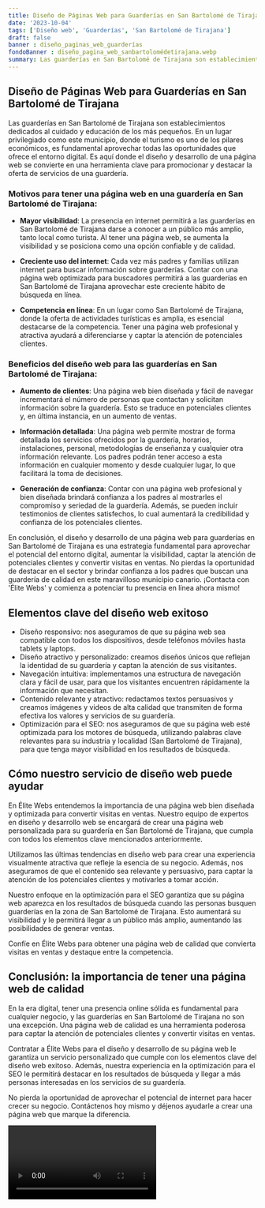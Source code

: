 ```yaml
---
title: Diseño de Páginas Web para Guarderías en San Bartolomé de Tirajana
date: '2023-10-04'
tags: ['Diseño web', 'Guarderías', 'San Bartolomé de Tirajana']
draft: false
banner : diseño_paginas_web_guarderías
fondoBanner : diseño_pagina_web_sanbartolomédetirajana.webp
summary: Las guarderías en San Bartolomé de Tirajana son establecimientos dedicados al cuidado y educación de los más pequeños. En un lugar privilegiado como este municipio, donde el turismo es uno de los pilares económicos, es fundamental aprovechar todas las oportunidades que ofrece el entorno digital. Es aquí donde el diseño y desarrollo de una página web se convierte en una herramienta clave para promocionar y destacar la oferta de servicios de una guardería.
---
```


## Diseño de Páginas Web para Guarderías en San Bartolomé de Tirajana

Las guarderías en San Bartolomé de Tirajana son establecimientos dedicados al cuidado y educación de los más pequeños. En un lugar privilegiado como este municipio, donde el turismo es uno de los pilares económicos, es fundamental aprovechar todas las oportunidades que ofrece el entorno digital. Es aquí donde el diseño y desarrollo de una página web se convierte en una herramienta clave para promocionar y destacar la oferta de servicios de una guardería.

### Motivos para tener una página web en una guardería en San Bartolomé de Tirajana:
- **Mayor visibilidad**: La presencia en internet permitirá a las guarderías en San Bartolomé de Tirajana darse a conocer a un público más amplio, tanto local como turista. Al tener una página web, se aumenta la visibilidad y se posiciona como una opción confiable y de calidad.

- **Creciente uso del internet**: Cada vez más padres y familias utilizan internet para buscar información sobre guarderías. Contar con una página web optimizada para buscadores permitirá a las guarderías en San Bartolomé de Tirajana aprovechar este creciente hábito de búsqueda en línea.

- **Competencia en línea**: En un lugar como San Bartolomé de Tirajana, donde la oferta de actividades turísticas es amplia, es esencial destacarse de la competencia. Tener una página web profesional y atractiva ayudará a diferenciarse y captar la atención de potenciales clientes.

### Beneficios del diseño web para las guarderías en San Bartolomé de Tirajana:
- **Aumento de clientes**: Una página web bien diseñada y fácil de navegar incrementará el número de personas que contactan y solicitan información sobre la guardería. Esto se traduce en potenciales clientes y, en última instancia, en un aumento de ventas.

- **Información detallada**: Una página web permite mostrar de forma detallada los servicios ofrecidos por la guardería, horarios, instalaciones, personal, metodologías de enseñanza y cualquier otra información relevante. Los padres podrán tener acceso a esta información en cualquier momento y desde cualquier lugar, lo que facilitará la toma de decisiones.

- **Generación de confianza**: Contar con una página web profesional y bien diseñada brindará confianza a los padres al mostrarles el compromiso y seriedad de la guardería. Además, se pueden incluir testimonios de clientes satisfechos, lo cual aumentará la credibilidad y confianza de los potenciales clientes.

En conclusión, el diseño y desarrollo de una página web para guarderías en San Bartolomé de Tirajana es una estrategia fundamental para aprovechar el potencial del entorno digital, aumentar la visibilidad, captar la atención de potenciales clientes y convertir visitas en ventas. No pierdas la oportunidad de destacar en el sector y brindar confianza a los padres que buscan una guardería de calidad en este maravilloso municipio canario. ¡Contacta con 'Élite Webs' y comienza a potenciar tu presencia en línea ahora mismo!

<GifSeo />

<Cta />

## Elementos clave del diseño web exitoso

- Diseño responsivo: nos aseguramos de que su página web sea compatible con todos los dispositivos, desde teléfonos móviles hasta tablets y laptops.
- Diseño atractivo y personalizado: creamos diseños únicos que reflejan la identidad de su guardería y captan la atención de sus visitantes.
- Navegación intuitiva: implementamos una estructura de navegación clara y fácil de usar, para que los visitantes encuentren rápidamente la información que necesitan.
- Contenido relevante y atractivo: redactamos textos persuasivos y creamos imágenes y videos de alta calidad que transmiten de forma efectiva los valores y servicios de su guardería.
- Optimización para el SEO: nos aseguramos de que su página web esté optimizada para los motores de búsqueda, utilizando palabras clave relevantes para su industria y localidad (San Bartolomé de Tirajana), para que tenga mayor visibilidad en los resultados de búsqueda.

## Cómo nuestro servicio de diseño web puede ayudar

En Élite Webs entendemos la importancia de una página web bien diseñada y optimizada para convertir visitas en ventas. Nuestro equipo de expertos en diseño y desarrollo web se encargará de crear una página web personalizada para su guardería en San Bartolomé de Tirajana, que cumpla con todos los elementos clave mencionados anteriormente.

Utilizamos las últimas tendencias en diseño web para crear una experiencia visualmente atractiva que refleje la esencia de su negocio. Además, nos aseguramos de que el contenido sea relevante y persuasivo, para captar la atención de los potenciales clientes y motivarles a tomar acción.

Nuestro enfoque en la optimización para el SEO garantiza que su página web aparezca en los resultados de búsqueda cuando las personas busquen guarderías en la zona de San Bartolomé de Tirajana. Esto aumentará su visibilidad y le permitirá llegar a un público más amplio, aumentando las posibilidades de generar ventas.

Confíe en Élite Webs para obtener una página web de calidad que convierta visitas en ventas y destaque entre la competencia.

## Conclusión: la importancia de tener una página web de calidad

En la era digital, tener una presencia online sólida es fundamental para cualquier negocio, y las guarderías en San Bartolomé de Tirajana no son una excepción. Una página web de calidad es una herramienta poderosa para captar la atención de potenciales clientes y convertir visitas en ventas.

Contratar a Élite Webs para el diseño y desarrollo de su página web le garantiza un servicio personalizado que cumple con los elementos clave del diseño web exitoso. Además, nuestra experiencia en la optimización para el SEO le permitirá destacar en los resultados de búsqueda y llegar a más personas interesadas en los servicios de su guardería.

No pierda la oportunidad de aprovechar el potencial de internet para hacer crecer su negocio. Contáctenos hoy mismo y déjenos ayudarle a crear una página web que marque la diferencia.

<Video />

<CtaBot job='Guarderías' city='San Bartolomé de Tirajana'/>

<Gmaps query='San Bartolomé de Tirajana+españa+maps' />
